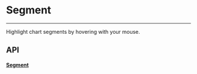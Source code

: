 
<Meta title="Docs/Utils/Segment" />

# Segment

---

Highlight chart segments by hovering with your mouse.

## API

#### [Segment](https://github.com/reaviz/reaviz/blob/master/src/common/Segment/Segment.tsx)
<ArgTypes of={Segment} />
